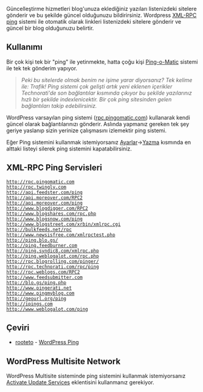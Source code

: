 Güncelleştirme hizmetleri blog'unuza eklediğiniz yazıları listenizdeki sitelere gönderir ve bu şekilde güncel olduğunuzu bildirirsiniz. Wordpress [http://www.xmlrpc.com/ XML-RPC] [[Glossary#PingBack|ping]] sistemi ile otomatik olarak linkleri listenizdeki sitelere gönderir ve güncel bir blog olduğunuzu belirtir.

== Kullanımı ==

Bir çok kişi tek bir "ping" ile yetinmekte, hatta çoğu kişi [http://pingomatic.com/ Ping-o-Matic] sistemi ile tek tek gönderim yapıyor.

<blockquote><i>
Peki bu sitelerde olmak benim ne işime yarar diyorsanız? Tek kelime ile: Trafik! Ping sistemi çok gelişti artık yeni eklenen içerikler Technorati'de son bağlantılar kısmında çıkıyor bu şekilde yazılarınız hızlı bir şekilde indexlenicektir. Bir çok ping sitesinden gelen bağlantıları takip edebilirsiniz.
</i></blockquote>

WordPress varsayılan ping sistemi ([http://rpc.pingomatic.com/ rpc.pingomatic.com]) kullanarak kendi güncel olarak bağlantılarınızı gönderir. Aslında yapmanız gereken tek şey geriye yaslanıp sizin yerinize çalışmasını izlemektir ping sistemi.

Eğer Ping sistemini kullanmak istemiyorsanız [[Administration_Panels#Settings|Ayarlar]]->[[Settings Writing SubPanel|Yazma]] kısmında en alttaki listeyi silerek ping sistemini kapatabilirsiniz.

== XML-RPC Ping Servisleri ==

 http://rpc.pingomatic.com
 http://rpc.twingly.com
 http://api.feedster.com/ping
 http://api.moreover.com/RPC2
 http://api.moreover.com/ping
 http://www.blogdigger.com/RPC2
 http://www.blogshares.com/rpc.php
 http://www.blogsnow.com/ping
 http://www.blogstreet.com/xrbin/xmlrpc.cgi
 http://bulkfeeds.net/rpc
 http://www.newsisfree.com/xmlrpctest.php
 http://ping.blo.gs/
 http://ping.feedburner.com
 http://ping.syndic8.com/xmlrpc.php
 http://ping.weblogalot.com/rpc.php
 http://rpc.blogrolling.com/pinger/
 http://rpc.technorati.com/rpc/ping
 http://rpc.weblogs.com/RPC2
 http://www.feedsubmitter.com
 http://blo.gs/ping.php
 http://www.pingerati.net
 http://www.pingmyblog.com
 http://geourl.org/ping
 http://ipings.com
 http://www.weblogalot.com/ping

== Çeviri ==

* [http://rooteto.com/ rooteto] - [http://rooteto.com/wordpress/ping WordPress Ping]

== WordPress Multisite Network ==

WordPress Multisite sisteminde ping sistemini kullanmak istemiyorsanız [http://wordpress.org/extend/plugins/activate-update-services/ Activate Update Services] eklentisini kullanmanız gerekiyor.